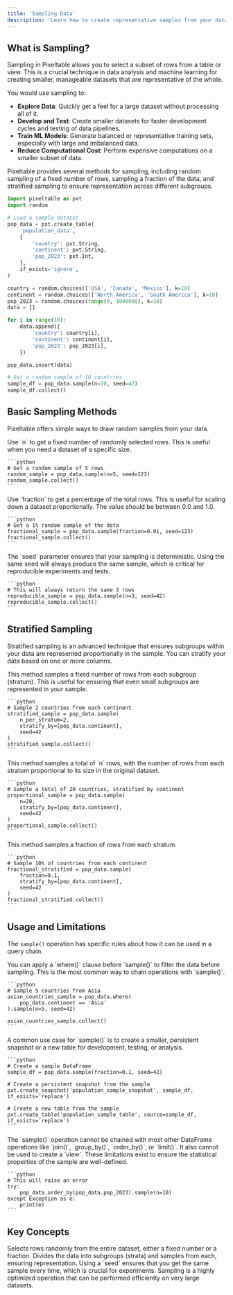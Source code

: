 ```yaml
---
title: 'Sampling Data'
description: 'Learn how to create representative samples from your data for analysis, testing, and machine learning.'
---
```


## What is Sampling?

Sampling in Pixeltable allows you to select a subset of rows from a table or view. This is a crucial technique in data analysis and machine learning for creating smaller, manageable datasets that are representative of the whole.

You would use sampling to:
-   **Explore Data**: Quickly get a feel for a large dataset without processing all of it.
-   **Develop and Test**: Create smaller datasets for faster development cycles and testing of data pipelines.
-   **Train ML Models**: Generate balanced or representative training sets, especially with large and imbalanced data.
-   **Reduce Computational Cost**: Perform expensive computations on a smaller subset of data.

Pixeltable provides several methods for sampling, including random sampling of a fixed number of rows, sampling a fraction of the data, and stratified sampling to ensure representation across different subgroups.

```python
import pixeltable as pxt
import random

# Load a sample dataset
pop_data = pxt.create_table(
    'population_data',
    {
        'country': pxt.String,
        'continent': pxt.String,
        'pop_2023': pxt.Int,
    },
    if_exists='ignore',
)

country = random.choices(['USA', 'Canada', 'Mexico'], k=10)
continent = random.choices(['North America', 'South America'], k=10)
pop_2023 = random.choices(range(0, 1000000), k=10)
data = []

for i in range(10):
    data.append({
        'country': country[i],
        'continent': continent[i],
        'pop_2023': pop_2023[i],
    })

pop_data.insert(data)

# Get a random sample of 10 countries
sample_df = pop_data.sample(n=10, seed=42)
sample_df.collect()
```

## Basic Sampling Methods

Pixeltable offers simple ways to draw random samples from your data.

<Tabs>
  <Tab title="Sample by Number (n)">
    Use `n` to get a fixed number of randomly selected rows. This is useful when you need a dataset of a specific size.

    ```python
    # Get a random sample of 5 rows
    random_sample = pop_data.sample(n=5, seed=123)
    random_sample.collect()
    ```
  </Tab>
  <Tab title="Sample by Fraction">
    Use `fraction` to get a percentage of the total rows. This is useful for scaling down a dataset proportionally. The value should be between 0.0 and 1.0.

    ```python
    # Get a 1% random sample of the data
    fractional_sample = pop_data.sample(fraction=0.01, seed=123)
    fractional_sample.collect()
    ```
  </Tab>
  <Tab title="Reproducibility with `seed`">
    The `seed` parameter ensures that your sampling is deterministic. Using the same seed will always produce the same sample, which is critical for reproducible experiments and tests.

    ```python
    # This will always return the same 3 rows
    reproducible_sample = pop_data.sample(n=3, seed=42)
    reproducible_sample.collect()
    ```
  </Tab>
</Tabs>

## Stratified Sampling

Stratified sampling is an advanced technique that ensures subgroups within your data are represented proportionally in the sample. You can stratify your data based on one or more columns.

<AccordionGroup>
  <Accordion title="Sample `n_per_stratum`" icon="layer-group">
    This method samples a fixed number of rows from each subgroup (stratum). This is useful for ensuring that even small subgroups are represented in your sample.

    ```python
    # Sample 2 countries from each continent
    stratified_sample = pop_data.sample(
        n_per_stratum=2,
        stratify_by=[pop_data.continent],
        seed=42
    )
    stratified_sample.collect()
    ```
  </Accordion>
  <Accordion title="Sample `n` with stratification" icon="list-ol">
    This method samples a total of `n` rows, with the number of rows from each stratum proportional to its size in the original dataset.

    ```python
    # Sample a total of 20 countries, stratified by continent
    proportional_sample = pop_data.sample(
        n=20,
        stratify_by=[pop_data.continent],
        seed=42
    )
    proportional_sample.collect()
    ```
  </Accordion>
  <Accordion title="Sample `fraction` with stratification" icon="percent">
    This method samples a fraction of rows from each stratum.

    ```python
    # Sample 10% of countries from each continent
    fractional_stratified = pop_data.sample(
        fraction=0.1,
        stratify_by=[pop_data.continent],
        seed=42
    )
    fractional_stratified.collect()
    ```
  </Accordion>
</AccordionGroup>

## Usage and Limitations

The `sample()` operation has specific rules about how it can be used in a query chain.

<CardGroup cols={1}>
  <Card title="Chaining with `where()`" icon="filter">
    You can apply a `where()` clause before `sample()` to filter the data before sampling. This is the most common way to chain operations with `sample()`.

    ```python
    # Sample 5 countries from Asia
    asian_countries_sample = pop_data.where(
        pop_data.continent == 'Asia'
    ).sample(n=5, seed=42)

    asian_countries_sample.collect()
    ```
  </Card>
  <Card title="Creating Snapshots and Tables" icon="camera">
    A common use case for `sample()` is to create a smaller, persistent snapshot or a new table for development, testing, or analysis.

    ```python
    # Create a sample DataFrame
    sample_df = pop_data.sample(fraction=0.1, seed=42)

    # Create a persistent snapshot from the sample
    pxt.create_snapshot('population_sample_snapshot', sample_df, if_exists='replace')

    # Create a new table from the sample
    pxt.create_table('population_sample_table', source=sample_df, if_exists='replace')
    ```
  </Card>
  <Card title="Limitations" icon="ban">
    The `sample()` operation cannot be chained with most other DataFrame operations like `join()`, `group_by()`, `order_by()`, or `limit()`. It also cannot be used to create a `view`. These limitations exist to ensure the statistical properties of the sample are well-defined.

    ```python
    # This will raise an error
    try:
        pop_data.order_by(pop_data.pop_2023).sample(n=10)
    except Exception as e:
        print(e)
    ```
  </Card>
</CardGroup>

## Key Concepts

<CardGroup cols={2}>
  <Card title="Random Sampling" icon="shuffle">
    Selects rows randomly from the entire dataset, either a fixed number or a fraction.
  </Card>
  <Card title="Stratified Sampling" icon="layer-group">
    Divides the data into subgroups (strata) and samples from each, ensuring representation.
  </Card>
  <Card title="Reproducibility" icon="clock-rotate-left">
    Using a `seed` ensures that you get the same sample every time, which is crucial for experiments.
  </Card>
  <Card title="Performance" icon="gauge-high">
    Sampling is a highly optimized operation that can be performed efficiently on very large datasets.
  </Card>
</CardGroup>
